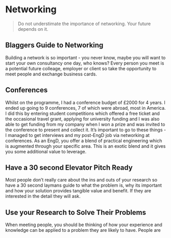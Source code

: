 # Networking

> Do not understimate the importance of networking. Your future depends on it.

## Blaggers Guide to Networking

Building a network is so important - you never know, maybe you will want to start your own 
consultancy one day, who knows? Every person you meet is a potential future colleage, employer
or client so take the opportunity to meet people and exchange business cards.


## Conferences

Whilst on the programme, I had a conference budget of £2000 for 4 years. I ended up going to 9
conferences, 7 of which were abroad, most in America. I did this by entering student competitions 
which offered a free ticket and the occasional travel grant, applying for university funding 
and I was also able to get funding from my company when I won a prize and was invited to the 
conference to present and collect it. It's important to go to these things - I managed to get 
interviews and my post-EngD job via networking at conferences. As an EngD, you offer a blend of 
practical engineering which is augmented through your specific area. This is an exotic blend
and it gives you some additional value to leverage.


## Have a 30 second Elevator Pitch Ready

Most people don't really care about the ins and outs of your research so have a 30 second laymans 
guide to what the problem is, why its important and how your solution provides tangible value and 
benefit. If they are interested in the detail they will ask.

## Use your Research to Solve Their Problems

When meeting people, you should be thinking of how your experience and knowledge can be applied to 
a problem they are likely to have. People are 


